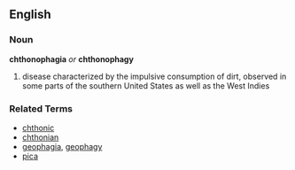 == English ==
=== Noun === 
'''chthonophagia''' ''or'' '''chthonophagy'''
#disease characterized by the impulsive consumption of dirt, observed in some parts of the southern United States as well as the West Indies

=== Related Terms === 
*[[chthonic]]
*[[chthonian]]
*[[geophagia]], [[geophagy]]
*[[pica]]